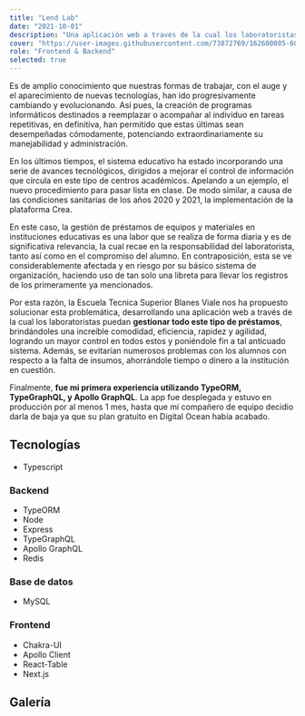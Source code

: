```yaml
---
title: "Lend Lab"
date: "2021-10-01"
description: "Una aplicación web a través de la cual los laboratoristas puedan gestionar todo tipo de préstamos, brindándoles una increíble comodidad, eficiencia, rapidez y agilidad."
cover: "https://user-images.githubusercontent.com/73872769/162600085-607449a0-c228-421f-a731-6f85ca288f03.png"
role: "Frontend & Backend"
selected: true
---
```


Es de amplio conocimiento que nuestras formas de trabajar, con el auge y el aparecimiento de nuevas tecnologías, han ido progresivamente cambiando y evolucionando. Así pues, la creación de programas informáticos destinados a reemplazar o acompañar al individuo en tareas repetitivas, en definitiva, han permitido que estas últimas sean desempeñadas cómodamente, potenciando extraordinariamente su manejabilidad y administración. 

En los últimos tiempos, el sistema educativo ha estado incorporando una serie de avances tecnológicos, dirigidos a mejorar el control de información que circula en este tipo de centros académicos. Apelando a un ejemplo, el nuevo procedimiento para pasar lista en clase. De modo similar, a causa de las condiciones sanitarias de los años 2020 y 2021, la implementación de la plataforma Crea.

En este caso, la gestión de préstamos de equipos y materiales en instituciones educativas es una labor que se realiza de forma diaria y es de significativa relevancia, la cual recae en la responsabilidad del laboratorista, tanto así como en el compromiso del alumno. En contraposición, esta se ve considerablemente afectada y en riesgo por su básico sistema de organización, haciendo uso de tan solo una libreta para llevar los registros de los primeramente ya mencionados. 

Por esta razón, la Escuela Tecnica Superior Blanes Viale nos ha propuesto solucionar esta problemática, desarrollando una aplicación web a través de la cual los laboratoristas puedan __gestionar todo este tipo de préstamos__, brindándoles una increíble comodidad, eficiencia, rapidez y agilidad, logrando un mayor control en todos estos y poniéndole fin a tal anticuado sistema. Además, se evitarían numerosos problemas con los alumnos con respecto a la falta de insumos, ahorrándole tiempo o dinero a la institución en cuestión.

Finalmente, __fue mi primera experiencia utilizando TypeORM, TypeGraphQL, y Apollo GraphQL__. La app fue desplegada y estuvo en producción por al menos 1 mes, hasta que mi compañero de equipo decidio darla de baja ya que su plan gratuito en Digital Ocean había acabado.

## Tecnologías

- Typescript

### Backend

- TypeORM
- Node
- Express
- TypeGraphQL
- Apollo GraphQL
- Redis

### Base de datos

- MySQL

### Frontend

- Chakra-UI
- Apollo Client
- React-Table
- Next.js

## Galería

<GalleryImage
  image="https://user-images.githubusercontent.com/73872769/162651292-0f4e7cca-d37b-4d53-8541-01abb1199832.png"
  alt="inicio"
  caption="La página de inicio"
/>

<GalleryImage
  image="https://user-images.githubusercontent.com/73872769/162651322-fa610c19-3df6-4178-a48d-8a8ef8c62b85.png"
  alt="registro"
  caption="La página de registro"
/>

<GalleryImage
  image="https://user-images.githubusercontent.com/73872769/162651315-1062ff4c-b4de-46c8-a24e-11db90863bcb.png"
  alt="página de inicio del estudiante"
  caption="La página de inicio del estudiante"
/>

<GalleryImage
  image="https://user-images.githubusercontent.com/73872769/162651334-37b3cee8-553a-4698-bfd7-36c1e11ba073.png"
  alt="reservas del estudiante"
  caption="Las reservas del estudiante"
/>

<GalleryImage
  image="https://user-images.githubusercontent.com/73872769/162651384-b9a70afc-05d2-46e1-bd76-b8a8d59fdfa1.png"
  alt="busqueda"
  caption="Resultados de busqueda"
/>

<GalleryImage
  image="https://user-images.githubusercontent.com/73872769/162651352-fe44e793-d727-47e7-b244-489aa59b9269.png"
  alt="las reservas del laboratorista"
  caption="Las reservas del laboratorista"
/>

<GalleryImage
  image="https://user-images.githubusercontent.com/73872769/162651403-9dda3712-d27b-467c-8a8c-cd3f4e77946c.png"
  alt="exportar a Excel"
  caption="Exportar una tabla a Excel."
/>
